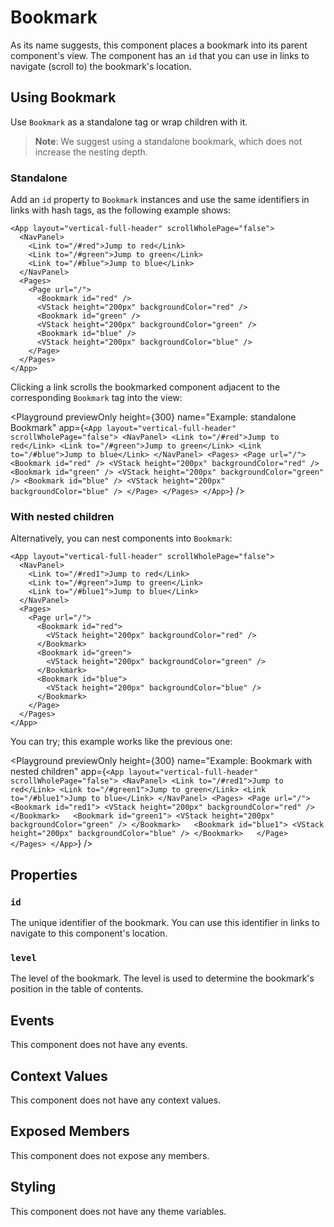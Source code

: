 
# Bookmark

As its name suggests, this component places a bookmark into its parent component's view. The component has an `id` that you can use in links to navigate (scroll to) the bookmark's location.

## Using Bookmark

Use `Bookmark` as a standalone tag or wrap children with it.

> **Note**: We suggest using a standalone bookmark, which does not increase the nesting depth.

### Standalone

Add an `id` property to `Bookmark` instances and use the same identifiers in links with hash tags, as the following example shows:

```ueml copy /#red/ /#green/ /#blue/ /id="red"/ /id="green"/ /id="blue"/
<App layout="vertical-full-header" scrollWholePage="false">
  <NavPanel>
    <Link to="/#red">Jump to red</Link>
    <Link to="/#green">Jump to green</Link>
    <Link to="/#blue">Jump to blue</Link>
  </NavPanel>
  <Pages>
    <Page url="/">
      <Bookmark id="red" />
      <VStack height="200px" backgroundColor="red" />
      <Bookmark id="green" />
      <VStack height="200px" backgroundColor="green" />
      <Bookmark id="blue" />
      <VStack height="200px" backgroundColor="blue" />
    </Page>
  </Pages>
</App>
```

Clicking a link scrolls the bookmarked component adjacent to the corresponding `Bookmark` tag into the view:

<Playground
  previewOnly
  height={300}
  name="Example: standalone Bookmark"
  app={`
    <App layout="vertical-full-header" scrollWholePage="false">
      <NavPanel>
        <Link to="/#red">Jump to red</Link>
        <Link to="/#green">Jump to green</Link>
        <Link to="/#blue">Jump to blue</Link>
      </NavPanel>
      <Pages>
        <Page url="/">
          <Bookmark id="red" />
          <VStack height="200px" backgroundColor="red" />
          <Bookmark id="green" />
          <VStack height="200px" backgroundColor="green" />
          <Bookmark id="blue" />
          <VStack height="200px" backgroundColor="blue" />
        </Page>
      </Pages>
    </App>
  `}
/>

### With nested children

Alternatively, you can nest components into `Bookmark`:

```ueml copy /#red/ /#green/ /#blue/ /id="red"/ /id="green"/ /id="blue"/
<App layout="vertical-full-header" scrollWholePage="false">
  <NavPanel>
    <Link to="/#red1">Jump to red</Link>
    <Link to="/#green">Jump to green</Link>
    <Link to="/#blue1">Jump to blue</Link>
  </NavPanel>
  <Pages>
    <Page url="/">
      <Bookmark id="red">
        <VStack height="200px" backgroundColor="red" />
      </Bookmark>  
      <Bookmark id="green">
        <VStack height="200px" backgroundColor="green" />
      </Bookmark>  
      <Bookmark id="blue">
        <VStack height="200px" backgroundColor="blue" />
      </Bookmark>  
    </Page>
  </Pages>
</App>
```

You can try; this example works like the previous one:

<Playground
  previewOnly
  height={300}
  name="Example: Bookmark with nested children"
  app={`
    <App layout="vertical-full-header" scrollWholePage="false">
      <NavPanel>
        <Link to="/#red1">Jump to red</Link>
        <Link to="/#green1">Jump to green</Link>
        <Link to="/#blue1">Jump to blue</Link>
      </NavPanel>
      <Pages>
        <Page url="/">
          <Bookmark id="red1">
            <VStack height="200px" backgroundColor="red" />
          </Bookmark>  
          <Bookmark id="green1">
            <VStack height="200px" backgroundColor="green" />
          </Bookmark>  
          <Bookmark id="blue1">
            <VStack height="200px" backgroundColor="blue" />
          </Bookmark>  
        </Page>
      </Pages>
    </App>
  `}
/>

## Properties

### `id`

The unique identifier of the bookmark. You can use this identifier in links to navigate to this component's location.

### `level`

The level of the bookmark. The level is used to determine the bookmark's position in the table of contents.

## Events

This component does not have any events.

## Context Values

This component does not have any context values.

## Exposed Members

This component does not expose any members.

## Styling

This component does not have any theme variables.
